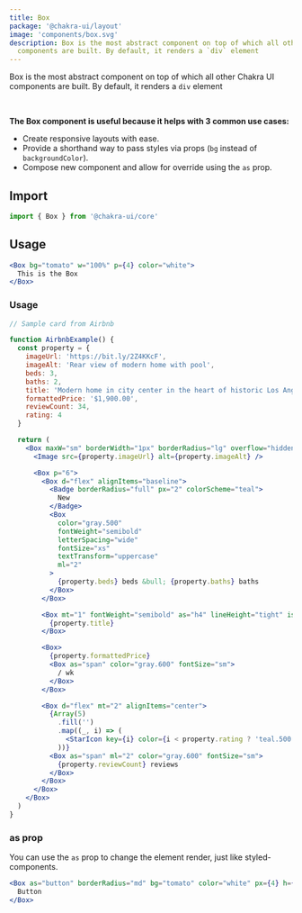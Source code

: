 ```yaml
---
title: Box
package: '@chakra-ui/layout'
image: 'components/box.svg'
description: Box is the most abstract component on top of which all other Chakra UI
  components are built. By default, it renders a `div` element
---
```


Box is the most abstract component on top of which all other Chakra UI
components are built. By default, it renders a `div` element

<br />

**The Box component is useful because it helps with 3 common use cases:**

- Create responsive layouts with ease.
- Provide a shorthand way to pass styles via props (`bg` instead of
  `backgroundColor`).
- Compose new component and allow for override using the `as` prop.

## Import

```js
import { Box } from '@chakra-ui/core'
```

## Usage

```jsx
<Box bg="tomato" w="100%" p={4} color="white">
  This is the Box
</Box>
```

### Usage

```jsx
// Sample card from Airbnb

function AirbnbExample() {
  const property = {
    imageUrl: 'https://bit.ly/2Z4KKcF',
    imageAlt: 'Rear view of modern home with pool',
    beds: 3,
    baths: 2,
    title: 'Modern home in city center in the heart of historic Los Angeles',
    formattedPrice: '$1,900.00',
    reviewCount: 34,
    rating: 4
  }

  return (
    <Box maxW="sm" borderWidth="1px" borderRadius="lg" overflow="hidden">
      <Image src={property.imageUrl} alt={property.imageAlt} />

      <Box p="6">
        <Box d="flex" alignItems="baseline">
          <Badge borderRadius="full" px="2" colorScheme="teal">
            New
          </Badge>
          <Box
            color="gray.500"
            fontWeight="semibold"
            letterSpacing="wide"
            fontSize="xs"
            textTransform="uppercase"
            ml="2"
          >
            {property.beds} beds &bull; {property.baths} baths
          </Box>
        </Box>

        <Box mt="1" fontWeight="semibold" as="h4" lineHeight="tight" isTruncated>
          {property.title}
        </Box>

        <Box>
          {property.formattedPrice}
          <Box as="span" color="gray.600" fontSize="sm">
            / wk
          </Box>
        </Box>

        <Box d="flex" mt="2" alignItems="center">
          {Array(5)
            .fill('')
            .map((_, i) => (
              <StarIcon key={i} color={i < property.rating ? 'teal.500' : 'gray.300'} />
            ))}
          <Box as="span" ml="2" color="gray.600" fontSize="sm">
            {property.reviewCount} reviews
          </Box>
        </Box>
      </Box>
    </Box>
  )
}
```

### as prop

You can use the `as` prop to change the element render, just like
styled-components.

```jsx
<Box as="button" borderRadius="md" bg="tomato" color="white" px={4} h={8}>
  Button
</Box>
```
